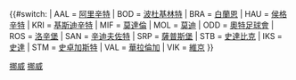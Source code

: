 {{#switch:{{{1|}}}
<!--挪超-->
| AAL = [[阿里辛特足球會|阿里辛特]]
| BOD = [[波杜基林特足球會|波杜基林特]]
| BRA = [[白蘭恩體育會|白蘭恩]]
| HAU = [[海于格松足球俱樂部|侯格辛特]]
| KRI = [[基斯迪辛特足球會|基斯迪辛特]]
| MIF = [[莫達倫體育會|莫達倫]]
| MOL = [[莫迪足球會|莫迪]]
| ODD = [[奧特足球會]]
| ROS = [[洛辛堡足球會|洛辛堡]]
| SAN = [[辛迪夫佐特足球會|辛迪夫佐特]]
| SRP = [[薩普斯堡08足球會|薩普斯堡]]
| STB = [[史達比克足球會|史達比克]]
| IKS = [[史達體育會|史達]]
| STM = [[史卓加斯特體育會|史卓加斯特]]
| VAL = [[華拉倫加足球會|華拉倫加]]
| VIK = [[維京足球會|維京]]
}}<noinclude>
{{documentation}}
[[Category:歐洲足球模板|挪威]]
[[Category:足球模板|挪威]]
</noinclude>